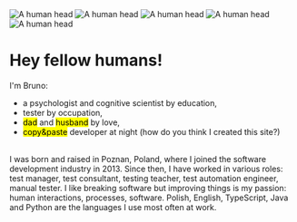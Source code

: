 
<div class="flex flex-row items-end justify-center gap-3 mb-4">
        <Image src={headImage} alt="A human head" width={150}/>
        <Image src={headImage} alt="A human head" width={150}/>
        <Image src={headImage} alt="A human head" width={150}/>
        <Image src={headImage} alt="A human head" width={150}/>
        <Image src={headImage} alt="A human head" width={150}/>
</div>

<h1>Hey fellow humans!</h1>


I'm Bruno:
- a psychologist and cognitive scientist by education, 
- tester by occupation, 
- <mark>dad</mark> and <mark>husband</mark> by love,
- <mark>copy&paste</mark> developer at night (how do you think I created this site?)

<br/>
I was born and raised in Poznan, Poland, where I joined the software development industry in 2013. Since then, I have worked in various roles: test manager, test consultant, testing teacher, test automation engineer, manual tester. I like breaking software but improving things is my passion: human interactions, processes, software. Polish, English, TypeScript, Java and Python are the languages I use most often at work.